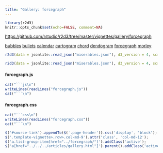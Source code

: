 ```yaml
---
title: "Gallery: forcegraph"
---
```


```r
library(r2d3)
knitr::opts_chunk$set(echo=FALSE, comment=NA)
```

<div id="source-link">
<https://github.com/rstudio/r2d3/tree/master/vignettes/gallery/forcegraph>
</div>

<div class="row">

<div class="col-sm-3">
<div class="list-group">
  <a href="../bubbles/" class="list-group-item">bubbles</a>
  <a href="../bullets/" class="list-group-item">bullets</a>
  <a href="../calendar/" class="list-group-item">calendar</a>
  <a href="../cartogram/" class="list-group-item">cartogram</a>
  <a href="../chord/" class="list-group-item">chord</a>
  <a href="../dendogram/" class="list-group-item">dendogram</a>
  <a href="../forcegraph/" class="list-group-item">forcegraph</a>
  <a href="../morley/" class="list-group-item">morley</a>
</div>
</div>

<div class="col-sm-9">

```r
r2d3(data = jsonlite::read_json("miserables.json"), d3_version = 4, script = "forcegraph.js")
```

```r
r2d3(data = jsonlite::read_json("miserables.json"), d3_version = 4, script = "forcegraph.js", width="100%")
```


#### forcegraph.js

```r
cat("```js\n")
writeLines(readLines("forcegraph.js"))
cat("```\n")
```

#### forcegraph.css

```r
cat("```css\n")
writeLines(readLines("forcegraph.css"))
cat("```\n")
```


</div>

</div>


```js
$('#source-link').appendTo($('.page-header')).css('display', 'block');
$('.template-vignette>.row>.col-md-9').attr('class', 'col-md-12');
$('a.list-group-item[href="../forcegraph/"]').addClass('active');
$('a[href="../../../articles/gallery.html"]').parent().addClass('active');
```


